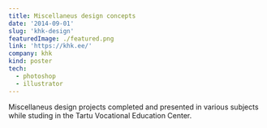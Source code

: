 ```yaml
---
title: Miscellaneus design concepts
date: '2014-09-01'
slug: 'khk-design'
featuredImage: ./featured.png
link: 'https://khk.ee/'
company: khk
kind: poster
tech:
  - photoshop
  - illustrator
---
```


Miscellaneus design projects completed and presented in various subjects while studing in the Tartu Vocational Education Center.

<MasonryGallery>

<img alt="" src="./design-baltic-games.png" />

<img alt="" src="./design-plane.png" />

<img alt="" src="./design-power-past.png" />

<img alt="" src="./design-worry-tomorrow.png" />

<img alt="" src="./design-yes-is-more.png" />

<img alt="" src="./design-xmas.png" />

<img alt="" src="./design-open-doors.png" />

<img alt="" src="./design-heart.png" />

<img alt="" src="./design-ideas.png" />

<img alt="" src="./design-eva.png" />

</MasonryGallery>
